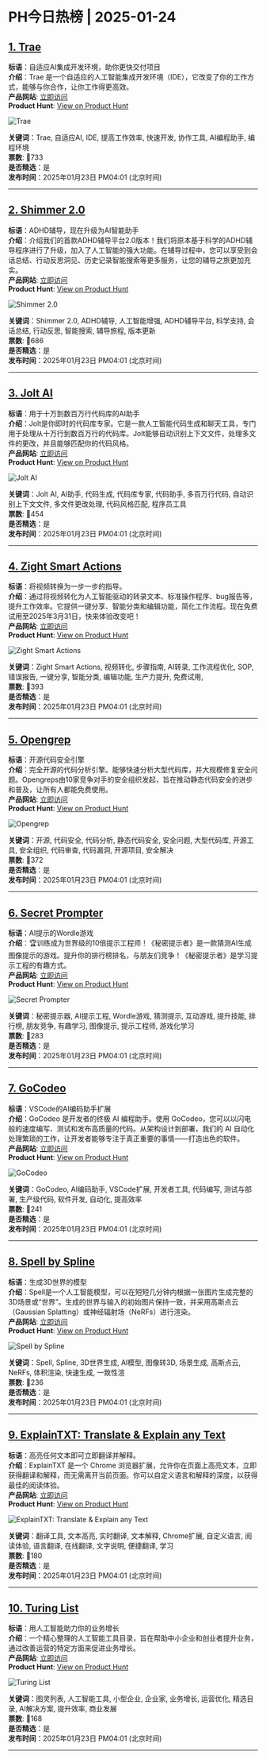 # PH今日热榜 | 2025-01-24  

## [1. Trae](https://www.producthunt.com/posts/trae?utm_campaign=producthunt-api&utm_medium=api-v2&utm_source=Application%3A+ph-daily+%28ID%3A+150577%29)  
**标语**：自适应AI集成开发环境，助你更快交付项目  
**介绍**：Trae 是一个自适应的人工智能集成开发环境（IDE），它改变了你的工作方式，能够与你合作，让你工作得更高效。  
**产品网站**: [立即访问](https://www.producthunt.com/r/33MO2225PASGAU?utm_campaign=producthunt-api&utm_medium=api-v2&utm_source=Application%3A+ph-daily+%28ID%3A+150577%29)  
**Product Hunt**: [View on Product Hunt](https://www.producthunt.com/posts/trae?utm_campaign=producthunt-api&utm_medium=api-v2&utm_source=Application%3A+ph-daily+%28ID%3A+150577%29)  

![Trae](https://ph-files.imgix.net/362e4a44-1d79-4bde-b48b-05f364e77150.png?auto=format&fit=crop&frame=1&h=512&w=1024)  

**关键词**：Trae, 自适应AI, IDE, 提高工作效率, 快速开发, 协作工具, AI编程助手, 编程环境  
**票数**: 🔺733  
**是否精选**：是  
**发布时间**：2025年01月23日 PM04:01 (北京时间)  

---  

## [2. Shimmer 2.0](https://www.producthunt.com/posts/shimmer-2-0?utm_campaign=producthunt-api&utm_medium=api-v2&utm_source=Application%3A+ph-daily+%28ID%3A+150577%29)  
**标语**：ADHD辅导，现在升级为AI智能助手  
**介绍**：介绍我们的首款ADHD辅导平台2.0版本！我们将原本基于科学的ADHD辅导程序进行了升级，加入了人工智能的强大功能。在辅导过程中，您可以享受到会话总结、行动反思洞见、历史记录智能搜索等更多服务，让您的辅导之旅更加充实。  
**产品网站**: [立即访问](https://www.producthunt.com/r/S75C7723LGUC6A?utm_campaign=producthunt-api&utm_medium=api-v2&utm_source=Application%3A+ph-daily+%28ID%3A+150577%29)  
**Product Hunt**: [View on Product Hunt](https://www.producthunt.com/posts/shimmer-2-0?utm_campaign=producthunt-api&utm_medium=api-v2&utm_source=Application%3A+ph-daily+%28ID%3A+150577%29)  

![Shimmer 2.0](https://ph-files.imgix.net/5d5dbd74-b3ad-4f6d-9d05-9ac2794dd311.png?auto=format&fit=crop&frame=1&h=512&w=1024)  

**关键词**：Shimmer 2.0, ADHD辅导, 人工智能增强, ADHD辅导平台, 科学支持, 会话总结, 行动反思, 智能搜索, 辅导旅程, 版本更新  
**票数**: 🔺686  
**是否精选**：是  
**发布时间**：2025年01月23日 PM04:01 (北京时间)  

---  

## [3. Jolt AI](https://www.producthunt.com/posts/jolt-ai-2?utm_campaign=producthunt-api&utm_medium=api-v2&utm_source=Application%3A+ph-daily+%28ID%3A+150577%29)  
**标语**：用于十万到数百万行代码库的AI助手  
**介绍**：Jolt是你即时的代码库专家。它是一款人工智能代码生成和聊天工具，专门用于处理从十万行到数百万行的代码库。Jolt能够自动识别上下文文件，处理多文件的更改，并且能够匹配你的代码风格。  
**产品网站**: [立即访问](https://www.producthunt.com/r/IVTVYG7UUI42DP?utm_campaign=producthunt-api&utm_medium=api-v2&utm_source=Application%3A+ph-daily+%28ID%3A+150577%29)  
**Product Hunt**: [View on Product Hunt](https://www.producthunt.com/posts/jolt-ai-2?utm_campaign=producthunt-api&utm_medium=api-v2&utm_source=Application%3A+ph-daily+%28ID%3A+150577%29)  

![Jolt AI](https://ph-files.imgix.net/648bbe64-1bff-410b-a191-cb6067515653.jpeg?auto=format&fit=crop&frame=1&h=512&w=1024)  

**关键词**：Jolt AI, AI助手, 代码生成, 代码库专家, 代码助手, 多百万行代码, 自动识别上下文文件, 多文件更改处理, 代码风格匹配, 程序员工具  
**票数**: 🔺454  
**是否精选**：是  
**发布时间**：2025年01月23日 PM04:01 (北京时间)  

---  

## [4. Zight Smart Actions](https://www.producthunt.com/posts/zight-smart-actions?utm_campaign=producthunt-api&utm_medium=api-v2&utm_source=Application%3A+ph-daily+%28ID%3A+150577%29)  
**标语**：将视频转换为一步一步的指导。  
**介绍**：通过将视频转化为人工智能驱动的转录文本、标准操作程序、bug报告等，提升工作效率。它提供一键分享、智能分类和编辑功能，简化工作流程。现在免费试用至2025年3月31日，快来体验改变吧！  
**产品网站**: [立即访问](https://www.producthunt.com/r/VPBRWT7QAWDJAL?utm_campaign=producthunt-api&utm_medium=api-v2&utm_source=Application%3A+ph-daily+%28ID%3A+150577%29)  
**Product Hunt**: [View on Product Hunt](https://www.producthunt.com/posts/zight-smart-actions?utm_campaign=producthunt-api&utm_medium=api-v2&utm_source=Application%3A+ph-daily+%28ID%3A+150577%29)  

![Zight Smart Actions](https://ph-files.imgix.net/390a4c68-5565-46e4-91ef-d641a328b9b5.png?auto=format&fit=crop&frame=1&h=512&w=1024)  

**关键词**：Zight Smart Actions, 视频转化, 步骤指南, AI转录, 工作流程优化, SOP, 错误报告, 一键分享, 智能分类, 编辑功能, 生产力提升, 免费试用,  
**票数**: 🔺393  
**是否精选**：是  
**发布时间**：2025年01月23日 PM04:01 (北京时间)  

---  

## [5. Opengrep](https://www.producthunt.com/posts/opengrep?utm_campaign=producthunt-api&utm_medium=api-v2&utm_source=Application%3A+ph-daily+%28ID%3A+150577%29)  
**标语**：开源代码安全引擎  
**介绍**：完全开源的代码分析引擎。能够快速分析大型代码库，并大规模修复安全问题。Opengreps由10家竞争对手的安全组织发起，旨在推动静态代码安全的进步和普及，让所有人都能免费使用。  
**产品网站**: [立即访问](https://www.producthunt.com/r/6G32DIPBJKGQB6?utm_campaign=producthunt-api&utm_medium=api-v2&utm_source=Application%3A+ph-daily+%28ID%3A+150577%29)  
**Product Hunt**: [View on Product Hunt](https://www.producthunt.com/posts/opengrep?utm_campaign=producthunt-api&utm_medium=api-v2&utm_source=Application%3A+ph-daily+%28ID%3A+150577%29)  

![Opengrep](https://ph-files.imgix.net/b926ea04-13c6-4b3d-b710-195dea556b39.png?auto=format&fit=crop&frame=1&h=512&w=1024)  

**关键词**：开源, 代码安全, 代码分析, 静态代码安全, 安全问题, 大型代码库, 开源工具, 安全组织, 代码审查, 代码漏洞, 开源项目, 安全解决  
**票数**: 🔺372  
**是否精选**：是  
**发布时间**：2025年01月23日 PM04:01 (北京时间)  

---  

## [6. Secret Prompter](https://www.producthunt.com/posts/secret-prompter-3?utm_campaign=producthunt-api&utm_medium=api-v2&utm_source=Application%3A+ph-daily+%28ID%3A+150577%29)  
**标语**：AI提示的Wordle游戏  
**介绍**：🏆训练成为世界级的10倍提示工程师！《秘密提示者》是一款猜测AI生成图像提示的游戏。提升你的排行榜排名，与朋友们竞争！《秘密提示者》是学习提示工程的有趣方式。  
**产品网站**: [立即访问](https://www.producthunt.com/r/3MF7ILRUX7MB5C?utm_campaign=producthunt-api&utm_medium=api-v2&utm_source=Application%3A+ph-daily+%28ID%3A+150577%29)  
**Product Hunt**: [View on Product Hunt](https://www.producthunt.com/posts/secret-prompter-3?utm_campaign=producthunt-api&utm_medium=api-v2&utm_source=Application%3A+ph-daily+%28ID%3A+150577%29)  

![Secret Prompter](https://ph-files.imgix.net/c5a3dfe0-55a8-4955-84d8-475c3c5c22cf.png?auto=format&fit=crop&frame=1&h=512&w=1024)  

**关键词**：秘密提示器, AI提示工程, Wordle游戏, 猜测提示, 互动游戏, 提升技能, 排行榜, 朋友竞争, 有趣学习, 图像提示, 提示工程师, 游戏化学习  
**票数**: 🔺283  
**是否精选**：是  
**发布时间**：2025年01月23日 PM04:01 (北京时间)  

---  

## [7. GoCodeo](https://www.producthunt.com/posts/gocodeo-2?utm_campaign=producthunt-api&utm_medium=api-v2&utm_source=Application%3A+ph-daily+%28ID%3A+150577%29)  
**标语**：VSCode的AI编码助手扩展  
**介绍**：GoCodeo 是开发者的终极 AI 编程助手。使用 GoCodeo，您可以以闪电般的速度编写、测试和发布高质量的代码。从架构设计到部署，我们的 AI 自动化处理繁琐的工作，让开发者能够专注于真正重要的事情——打造出色的软件。  
**产品网站**: [立即访问](https://www.producthunt.com/r/DQP7YFVTLQMVP4?utm_campaign=producthunt-api&utm_medium=api-v2&utm_source=Application%3A+ph-daily+%28ID%3A+150577%29)  
**Product Hunt**: [View on Product Hunt](https://www.producthunt.com/posts/gocodeo-2?utm_campaign=producthunt-api&utm_medium=api-v2&utm_source=Application%3A+ph-daily+%28ID%3A+150577%29)  

![GoCodeo](https://ph-files.imgix.net/ae30c34d-43bc-45ac-b750-39781c28bf80.png?auto=format&fit=crop&frame=1&h=512&w=1024)  

**关键词**：GoCodeo, AI编码助手, VSCode扩展, 开发者工具, 代码编写, 测试与部署, 生产级代码, 软件开发, 自动化, 提高效率  
**票数**: 🔺241  
**是否精选**：是  
**发布时间**：2025年01月23日 PM04:01 (北京时间)  

---  

## [8. Spell by Spline](https://www.producthunt.com/posts/spell-by-spline?utm_campaign=producthunt-api&utm_medium=api-v2&utm_source=Application%3A+ph-daily+%28ID%3A+150577%29)  
**标语**：生成3D世界的模型  
**介绍**：Spell是一个人工智能模型，可以在短短几分钟内根据一张图片生成完整的3D场景或“世界”。生成的世界与输入的初始图片保持一致，并采用高斯点云（Gaussian Splatting）或神经辐射场（NeRFs）进行渲染。  
**产品网站**: [立即访问](https://www.producthunt.com/r/P4PIC2OYPLMXT2?utm_campaign=producthunt-api&utm_medium=api-v2&utm_source=Application%3A+ph-daily+%28ID%3A+150577%29)  
**Product Hunt**: [View on Product Hunt](https://www.producthunt.com/posts/spell-by-spline?utm_campaign=producthunt-api&utm_medium=api-v2&utm_source=Application%3A+ph-daily+%28ID%3A+150577%29)  

![Spell by Spline](https://ph-files.imgix.net/0cd5c6df-f143-4f43-a387-bf162aca9946.png?auto=format&fit=crop&frame=1&h=512&w=1024)  

**关键词**：Spell, Spline, 3D世界生成, AI模型, 图像转3D, 场景生成, 高斯点云, NeRFs, 体积渲染, 快速生成, 一致性渲  
**票数**: 🔺236  
**是否精选**：是  
**发布时间**：2025年01月23日 PM04:01 (北京时间)  

---  

## [9. ExplainTXT: Translate & Explain any Text](https://www.producthunt.com/posts/explaintxt-translate-explain-any-text?utm_campaign=producthunt-api&utm_medium=api-v2&utm_source=Application%3A+ph-daily+%28ID%3A+150577%29)  
**标语**：高亮任何文本即可立即翻译并解释。  
**介绍**：ExplainTXT 是一个 Chrome 浏览器扩展，允许你在页面上高亮文本，立即获得翻译和解释，而无需离开当前页面。你可以自定义语言和解释的深度，以获得最佳的阅读体验。  
**产品网站**: [立即访问](https://www.producthunt.com/r/MVZEM6SNNCO3HP?utm_campaign=producthunt-api&utm_medium=api-v2&utm_source=Application%3A+ph-daily+%28ID%3A+150577%29)  
**Product Hunt**: [View on Product Hunt](https://www.producthunt.com/posts/explaintxt-translate-explain-any-text?utm_campaign=producthunt-api&utm_medium=api-v2&utm_source=Application%3A+ph-daily+%28ID%3A+150577%29)  

![ExplainTXT: Translate & Explain any Text](https://ph-files.imgix.net/e37a1cff-e554-4d8a-a94d-2c7132a81b9d.png?auto=format&fit=crop&frame=1&h=512&w=1024)  

**关键词**：翻译工具, 文本高亮, 实时翻译, 文本解释, Chrome扩展, 自定义语言, 阅读体验, 语言翻译, 在线翻译, 文字说明, 便捷翻译, 学习  
**票数**: 🔺180  
**是否精选**：是  
**发布时间**：2025年01月23日 PM04:01 (北京时间)  

---  

## [10. Turing List ](https://www.producthunt.com/posts/turing-list?utm_campaign=producthunt-api&utm_medium=api-v2&utm_source=Application%3A+ph-daily+%28ID%3A+150577%29)  
**标语**：用人工智能助力你的业务增长  
**介绍**：一个精心整理的人工智能工具目录，旨在帮助中小企业和创业者提升业务，通过改善运营的特定方面来促进业务增长。  
**产品网站**: [立即访问](https://www.producthunt.com/r/VAVDWK6YYGTP76?utm_campaign=producthunt-api&utm_medium=api-v2&utm_source=Application%3A+ph-daily+%28ID%3A+150577%29)  
**Product Hunt**: [View on Product Hunt](https://www.producthunt.com/posts/turing-list?utm_campaign=producthunt-api&utm_medium=api-v2&utm_source=Application%3A+ph-daily+%28ID%3A+150577%29)  

![Turing List ](https://ph-files.imgix.net/af3d78ae-b556-4d5b-a149-22704f4523c1.png?auto=format&fit=crop&frame=1&h=512&w=1024)  

**关键词**：图灵列表, 人工智能工具, 小型企业, 企业家, 业务增长, 运营优化, 精选目录, AI解决方案, 提升效率, 商业发展  
**票数**: 🔺168  
**是否精选**：是  
**发布时间**：2025年01月23日 PM04:01 (北京时间)  

---  

